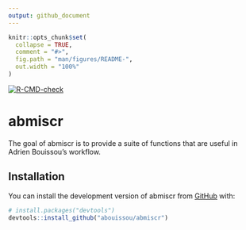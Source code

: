 ```yaml
---
output: github_document
---
```


<!-- README.md is generated from README.Rmd. Please edit that file. -->

```r
knitr::opts_chunk$set(
  collapse = TRUE,
  comment = "#>",
  fig.path = "man/figures/README-",
  out.width = "100%"
)
```

<!-- Badges: Start -->
[![R-CMD-check](https://github.com/abouissou/abmiscr/actions/workflows/R-CMD-check.yaml/badge.svg)](https://github.com/abouissou/abmiscr/actions/workflows/R-CMD-check.yaml)
<!-- Badges: End -->

# abmiscr

The goal of abmiscr is to provide a suite of functions that are useful in Adrien Bouissou's workflow.

## Installation

You can install the development version of abmiscr from [GitHub](https://github.com) with:

``` r
# install.packages("devtools")
devtools::install_github("abouissou/abmiscr")
```
